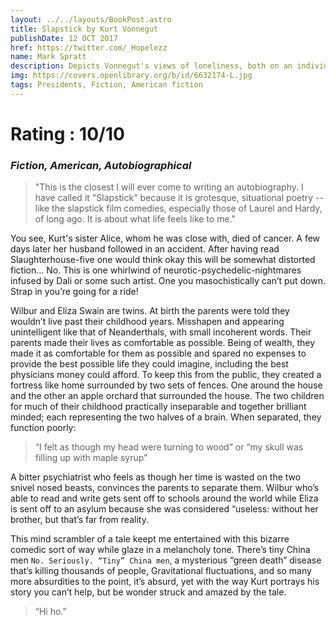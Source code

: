 ```yaml
---
layout: ../../layouts/BookPost.astro
title: Slapstick by Kurt Vonnegut
publishDate: 12 OCT 2017
href: https://twitter.com/_Hopelezz
name: Mark Spratt
description: Depicts Vonnegut's views of loneliness, both on an individual and social scale.
img: https://covers.openlibrary.org/b/id/6632174-L.jpg
tags: Presidents, Fiction, American fiction
---
```


# Rating : 10/10
### _Fiction, American, Autobiographical_

>"This is the closest I will ever come to writing an autobiography. I have called it "Slapstick" because it is grotesque, situational poetry -- like the slapstick film comedies, especially those of Laurel and Hardy, of long ago. It is about what life feels like to me."

You see, Kurt's sister Alice, whom he was close with, died of cancer. A few days later her husband followed in an accident. 
After having read Slaughterhouse-five one would think okay this will be somewhat distorted fiction… No. This is one whirlwind of neurotic-psychedelic-nightmares infused by Dali or some such artist. One you masochistically can’t put down. Strap in you’re going for a ride!

Wilbur and Eliza Swain are twins. At birth the parents were told they wouldn’t live past their childhood years. Misshapen and appearing unintelligent like that of Neanderthals, with small incoherent words. Their parents made their lives as comfortable as possible. Being of wealth, they made it as comfortable for them as possible and spared no expenses to provide the best possible life they could imagine, including the best physicians money could afford. To keep this from the public, they created a fortress like home surrounded by two sets of fences. One around the house and the other an apple orchard that surrounded the house. The two children for much of their childhood practically inseparable and together brilliant minded; each representing the two halves of a brain. When separated, they function poorly: 

>“I felt as though my head were turning to wood” or “my skull was filling up with maple syrup”

A bitter psychiatrist who feels as though her time is wasted on the two snivel nosed beasts, convinces the parents to separate them. Wilbur who’s able to read and write gets sent off to schools around the world while Eliza is sent off to an asylum because she was considered “useless: without her brother, but that’s far from reality. 

This mind scrambler of a tale keept me entertained with this bizarre comedic sort of way while glaze in a melancholy tone. There’s tiny China men `No. Seriously. “Tiny” China men`, a mysterious “green death” disease that’s killing thousands of people, Gravitational fluctuations, and so many more absurdities to the point, it’s absurd, yet with the way Kurt portrays his story you can’t help, but be wonder struck and amazed by the tale.

>“Hi ho.”
